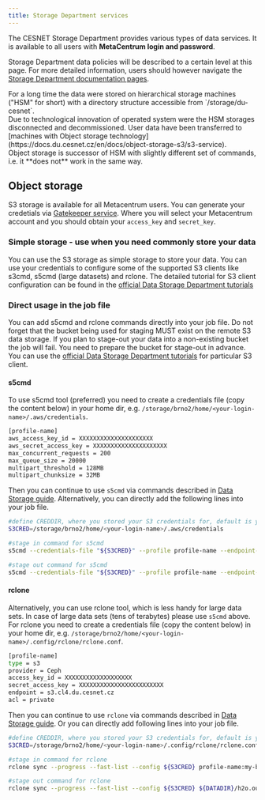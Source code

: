 ```yaml
---
title: Storage Department services
---
```

The CESNET Storage Department provides various types of data services. It is available to all users with **MetaCentrum login and password**.

Storage Department data policies will be described to a certain level at this page. For more detailed information, users should however navigate the [Storage Department documentation pages](https://docs.du.cesnet.cz).

<Callout type="warn" title="Data storage technology in the Data Storage Department has changed by May 2024">
For a long time the data were stored on hierarchical storage machines ("HSM" for short) with a directory structure accessible from `/storage/du-cesnet`.<br/> Due to technological innovation of operated system were the HSM storages disconnected and decommissioned. User data have been transferred to [machines with Object storage technology](https://docs.du.cesnet.cz/en/docs/object-storage-s3/s3-service).<br/> Object storage is successor of HSM with slightly different set of commands, i.e. it **does not** work in the same way.
</Callout>

## Object storage
S3 storage is available for all Metacentrum users. You can generate your credetials via [Gatekeeper service](https://access.du.cesnet.cz/#/). Where you will select your Metacentrum account and you should obtain your `access_key` and `secret_key`.

### Simple storage - use when you need commonly store your data

You can use the S3 storage as simple storage to store your data. You can use your credentials to configure some of the supported S3 clients like s3cmd, s5cmd (large datasets) and rclone. The detailed tutorial for S3 client configuration can be found in the [official Data Storage Department tutorials](https://docs.du.cesnet.cz/en/docs/object-storage-s3/s3-clients)

### Direct usage in the job file
You can add s5cmd and rclone commands directly into your job file.
<Callout type="warn" title="Bucket creation">
    Do not forget that the bucket being used for staging MUST exist on the remote S3 data storage. If you plan to stage-out your data into a non-existing bucket the job will fail. You need to prepare the bucket for stage-out in advance. You can use the [official Data Storage Department tutorials](https://docs.du.cesnet.cz/en/docs/object-storage-s3/s3-clients) for particular S3 client.
</Callout>

#### s5cmd
To use s5cmd tool (preferred) you need to create a credentials file (copy the content below) in your home dir, e.g. `/storage/brno2/home/<your-login-name>/.aws/credentials`.

```bash
[profile-name]
aws_access_key_id = XXXXXXXXXXXXXXXXXXXXX
aws_secret_access_key = XXXXXXXXXXXXXXXXXXXXX
max_concurrent_requests = 200
max_queue_size = 20000
multipart_threshold = 128MB
multipart_chunksize = 32MB
```

Then you can continue to use `s5cmd` via commands described in [Data Storage guide](https://docs.du.cesnet.cz/en/object-storage-s3/s5cmd). Alternatively, you can directly add the following lines into your job file.

```bash
#define CREDDIR, where you stored your S3 credentials for, default is your home directory
S3CRED=/storage/brno2/home/<your-login-name>/.aws/credentials

#stage in command for s5cmd
s5cmd --credentials-file "${S3CRED}" --profile profile-name --endpoint-url=https://s3.cl4.du.cesnet.cz cp s3://my-bucket/h2o.com ${DATADIR}/

#stage out command for s5cmd
s5cmd --credentials-file "${S3CRED}" --profile profile-name --endpoint-url=https://s3.cl4.du.cesnet.cz cp ${DATADIR}/h2o.out s3://my-bucket/
```

#### rclone

Alternatively, you can use rclone tool, which is less handy for large data sets. In case of large data sets (tens of terabytes) please use `s5cmd` above. For rclone you need to create a credentials file (copy the content below) in your home dir, e.g. `/storage/brno2/home/<your-login-name>/.config/rclone/rclone.conf`.

```bash
[profile-name]
type = s3
provider = Ceph
access_key_id = XXXXXXXXXXXXXXXXXXX
secret_access_key = XXXXXXXXXXXXXXXXXXXXXXXX
endpoint = s3.cl4.du.cesnet.cz
acl = private
```

Then you can continue to use `rclone` via commands described in [Data Storage guide](https://docs.du.cesnet.cz/en/docs/object-storage-s3/rclone). Or you can directly add following lines into your job file.

```bash
#define CREDDIR, where you stored your S3 credentials for, default is your home directory
S3CRED=/storage/brno2/home/<your-login-name>/.config/rclone/rclone.conf

#stage in command for rclone
rclone sync --progress --fast-list --config ${S3CRED} profile-name:my-bucket/h2o.com  ${DATADIR}

#stage out command for rclone
rclone sync --progress --fast-list --config ${S3CRED} ${DATADIR}/h2o.out profile-name:my-bucket/
```

